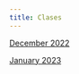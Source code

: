 ```yaml
---
title: Clases
---
```


[December 2022](/class_notes/december.qmd)

[January 2023](/class_notes/january.qmd)
